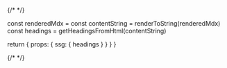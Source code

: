 
{/* <!-- vale off --> */}

  const renderedMdx = <Mdx components={MDXComponents} />
  const contentString = renderToString(renderedMdx)
  const headings = getHeadingsFromHtml(contentString)

  return {
    props: {
      ssg: { headings }
    }
  }
}

<ApiReference networkName="blast"/>
{/* <!-- vale on --> */}
